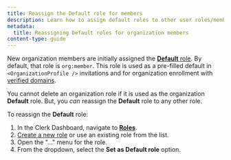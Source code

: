 ```yaml
---
title: Reassign the Default role for members
description: Learn how to assign default roles to other user roles/members in any B2C/B2B SaaS that’s powered by Clerk.
metadata:
  title: Reassigning Default roles for organization members
content-type: guide
---
```


New organization members are initially assigned the [**Default** role](/docs/organizations/roles-permissions#the-default-role-for-members). By default, that role is `org:member`. This role is used as a pre-filled default in `<OrganizationProfile />` invitations and for organization enrollment with [verified domains](/docs/organizations/verified-domains).

You cannot delete an organization role if it is used as the organization **Default** role. But, you _can_ reassign the **Default** role to any other role.

To reassign the **Default** role:

1. In the Clerk Dashboard, navigate to [**Roles**](https://dashboard.clerk.com/last-active?path=organizations-settings/roles).
1. [Create a new role](/docs/organizations/create-roles-permissions#create-a-new-role-for-your-organization) or use an existing role from the list.
1. Open the "..." menu for the role.
1. From the dropdown, select the **Set as Default role** option.
